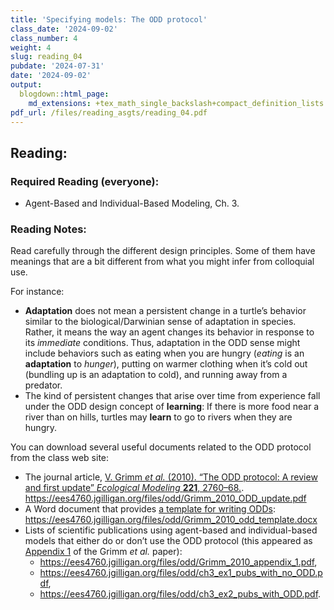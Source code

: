 ```yaml
---
title: 'Specifying models: The ODD protocol'
class_date: '2024-09-02'
class_number: 4
weight: 4
slug: reading_04
pubdate: '2024-07-31'
date: '2024-09-02'
output:
  blogdown::html_page:
    md_extensions: +tex_math_single_backslash+compact_definition_lists
pdf_url: /files/reading_asgts/reading_04.pdf
---
```

## Reading:

### Required Reading (everyone):

* Agent-Based and Individual-Based Modeling, Ch. 3.

### Reading Notes:

Read carefully through the different design principles. Some of them have meanings that are a bit different from what you might infer from colloquial use.

For instance:

* **Adaptation** does not mean a persistent change in a turtle's behavior similar to the biological/Darwinian sense of adaptation in species. Rather, it means the way an agent changes its behavior in response to its _immediate_ conditions. Thus, adaptation in the ODD sense might include behaviors such as eating when you are hungry (_eating_ is an **adaptation** to _hunger_), putting on warmer clothing when it's cold out (bundling up is an adaptation to cold), and running away from a predator.
* The kind of persistent changes that arise over time from experience fall under the ODD design concept of **learning**: If there is more food near a river than on hills, turtles may **learn** to go to rivers when they are hungry. 

You can download several useful documents related to the ODD protocol from the class web site:

* The journal article, [V. Grimm _et al._ (2010). "The ODD protocol: A review and first update" _Ecological Modeling_ **221**, 2760--68.](/files/odd/Grimm_2010_ODD_update.pdf). <https://ees4760.jgilligan.org/files/odd/Grimm_2010_ODD_update.pdf>
* A Word document that provides [a template for writing ODDs](/files/odd/Grimm_2010_odd_template.docx): <https://ees4760.jgilligan.org/files/odd/Grimm_2010_odd_template.docx>
* Lists of scientific publications using agent-based and individual-based models that either do or don't use the ODD protocol (this appeared as [Appendix 1](/files/odd/Grimm_2010_appendix_1.pdf) of the Grimm _et al._ paper):
  * <https://ees4760.jgilligan.org/files/odd/Grimm_2010_appendix_1.pdf>, 
  * <https://ees4760.jgilligan.org/files/odd/ch3_ex1_pubs_with_no_ODD.pdf>, 
  * <https://ees4760.jgilligan.org/files/odd/ch3_ex2_pubs_with_ODD.pdf>.
